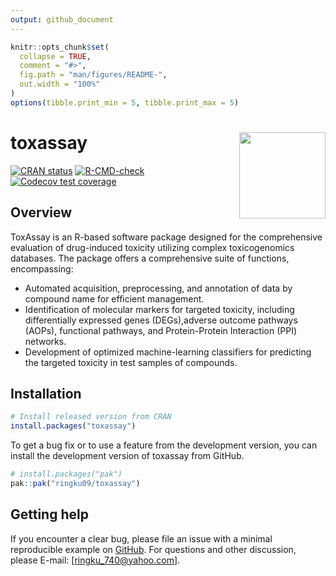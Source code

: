 ```yaml
---
output: github_document
---
```


<!-- README.md is generated from README.Rmd. Please edit that file -->

```r
knitr::opts_chunk$set(
  collapse = TRUE,
  comment = "#>",
  fig.path = "man/figures/README-",
  out.width = "100%"
)
options(tibble.print_min = 5, tibble.print_max = 5)
```

# toxassay <a href="https://dplyr.tidyverse.org"><img src="man/figures/logo.png" align="right" height="138" /></a>

<!-- badges: start -->
[![CRAN status](https://www.r-pkg.org/badges/version/dplyr)](https://cran.r-project.org/package=dplyr)
[![R-CMD-check](https://github.com/tidyverse/dplyr/actions/workflows/R-CMD-check.yaml/badge.svg)](https://github.com/tidyverse/dplyr/actions/workflows/R-CMD-check.yaml)
[![Codecov test coverage](https://codecov.io/gh/tidyverse/dplyr/branch/main/graph/badge.svg)](https://app.codecov.io/gh/tidyverse/dplyr?branch=main)
<!-- badges: end -->

## Overview

ToxAssay is an R-based software package designed for the comprehensive evaluation of drug-induced toxicity utilizing complex toxicogenomics databases. The package offers a comprehensive suite of functions, encompassing: 

* Automated acquisition, preprocessing, and annotation of data by compound name for efficient management.
* Identification of molecular markers for targeted toxicity, including differentially expressed genes (DEGs),adverse outcome pathways (AOPs), functional pathways, and Protein-Protein Interaction (PPI) networks.
* Development of optimized machine-learning classifiers for predicting the targeted toxicity in test samples of compounds.

## Installation

```r
# Install released version from CRAN
install.packages("toxassay")
```

To get a bug fix or to use a feature from the development version, you can install 
the development version of toxassay from GitHub.

```r
# install.packages("pak")
pak::pak("ringku09/toxassay")
```





## Getting help

If you encounter a clear bug, please file an issue with a minimal reproducible example on [GitHub](https://github.com/ringku09/toxassay/issues). For questions and other discussion, please E-mail: [[ringku_740@yahoo.com](mailto:ringku_740@yahoo.com)].
